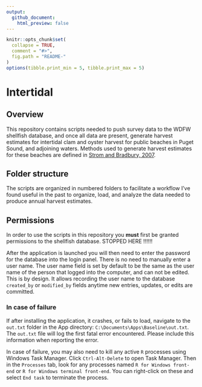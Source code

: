 ```yaml
---
output:
  github_document:
    html_preview: false
---
```


```r
knitr::opts_chunk$set(
  collapse = TRUE,
  comment = "#>",
  fig.path = "README-"
)
options(tibble.print_min = 5, tibble.print_max = 5)
```

# Intertidal

## Overview

This repository contains scripts needed to push survey data to the WDFW shellfish database, and once all data are present, generate harvest estimates for intertidal clam and oyster harvest for public beaches in Puget Sound, and adjoining waters. Methods used to generate harvest estimates for these beaches are defined in [Strom and Bradbury, 2007](https://wdfw.wa.gov/publications/00944). 

## Folder structure

The scripts are organized in numbered folders to facilitate a workflow I've found useful in the past to organize, load, and analyze the data needed to produce annual harvest estimates. 

## Permissions

In order to use the scripts in this repository you **must** first be granted permissions to the shellfish database. STOPPED HERE !!!!!!


After the application is launched you will then need to enter the password for the database into the login panel. There is no need to manually enter a user name. The user name field is set by default to be the same as the user name of the person that logged into the computer,  and can not be edited. This is by design. It allows recording the user name to the database `created_by` or `modified_by` fields anytime new entries, updates, or edits are committed. 

### In case of failure  

If after installing the application, it crashes, or fails to load, navigate to the `out.txt` folder in the App directory: `C:\Documents\Apps\Baseline\out.txt`. The `out.txt` file will log the first fatal error encountered. Please include this information when reporting the error.

In case of failure, you may also need to kill any active `R` processes using Windows Task Manager. Click `Ctrl-Alt-Delete` to open Task Manager. Then in the `Processes` tab, look for any processes named `R for Windows front-end` or `R for Windows terminal front-end`. You can right-click on these and select `End task` to terminate the process. 
